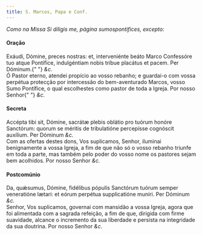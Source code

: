 ```yaml
---
title: S. Marcos, Papa e Conf.
---
```


<em>Como na Missa Si díligis me, página sumospontifices, excepto:</em>

<h4 class="text-center">Oração</h4>
<div class="grid grid-cols-2 gap-5">
  <span class="text-justify">
    Exáudi, Dómine, preces nostras: et, interveniénte beáto Marco Confessóre tuo
    atque Pontífice, indulgéntiam nobis tríbue placátus et pacem. Per Dóminum.{" "}
    <em>&c.</em>
  </div>
  <span class="text-justify">
    Ó Pastor eterno, atendei propício ao vosso rebanho; e guardai-o com vossa
    perpétua protecção por intercessão do bem-aventurado Marcos, vosso Sumo
    Pontífice, o qual escolhestes como pastor de toda a Igreja. Por nosso Senhor{" "}
    <em>&c.</em>
  </div>
</div>

<h4 class="text-center">Secreta</h4>
<div class="grid grid-cols-2 gap-5">
  <span class="text-justify">
    Accépta tibi sit, Dómine, sacrátæ plebis oblátio pro tuórum honóre
    Sanctórum: quorum se méritis de tribulatióne percepísse cognóscit auxílium.
    Per Dóminum <em>&c.</em>
  </div>
  <span class="text-justify">
    Com as ofertas destes dons, Vos suplicamos, Senhor, iluminai benignamente a
    vossa Igreja, a fim de que não só o vosso rebanho triunfe em toda a parte,
    mas também pelo poder do vosso nome os pastores sejam bem acolhidos. Por
    nosso Senhor <em>&c.</em>
  </div>
</div>

<h4 class="text-center">Postcomúnio</h4>
<div class="grid grid-cols-2 gap-5">
  <span class="text-justify">
    Da, quǽsumus, Dómine, fidélibus pópulis Sanctórum tuórum semper veneratióne
    lætari: et eórum perpétua supplicatióne muníri. Per Dóminum <em>&c.</em>
  </div>
  <span class="text-justify">
    Senhor, Vos suplicamos, governai com mansidão a vossa Igreja, agora que foi
    alimentada com a sagrada refeição, a fim de que, dirigida com firme
    suavidade, alcance o incremento da sua liberdade e persista na integridade
    da sua doutrina. Por nosso Senhor <em>&c.</em>
  </div>
</div>

